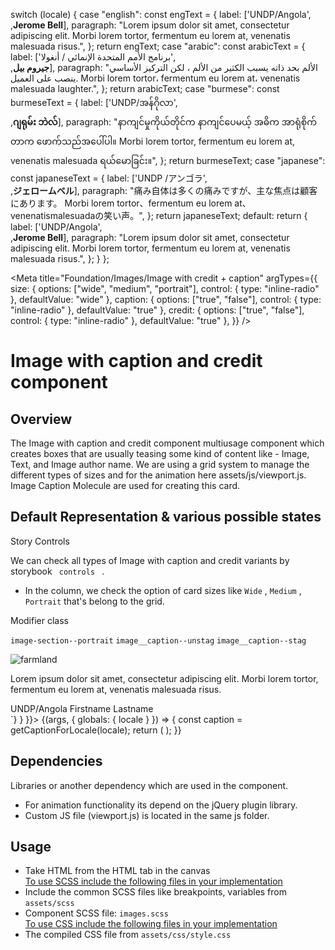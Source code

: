 
  switch (locale) {
    case "english":
      const engText = {
        label: ['UNDP/Angola',<br/>,<strong>Jerome Bell</strong>],
        paragraph: "Lorem ipsum dolor sit amet, consectetur adipiscing elit. Morbi lorem tortor, fermentum eu lorem at, venenatis malesuada risus.",
      };
      return engText;
    case "arabic":
      const arabicText = {
        label: ['برنامج الأمم المتحدة الإنمائي / أنغولا',<br/>,<strong>جيروم بيل</strong>],
        paragraph: "الألم بحد ذاته يسبب الكثير من الألم ، لكن التركيز الأساسي ينصب على العميل. Morbi lorem tortor، fermentum eu lorem at، venenatis malesuada laughter.",
      };
      return arabicText;
    case "burmese":
      const burmeseText = {
        label: ['UNDP/အန်ဂိုလာ',<br/>,<strong>ဂျရုမ်း ဘဲလ်</strong>],
        paragraph: "နာကျင်မှုကိုယ်တိုင်က နာကျင်ပေမယ့် အဓိက အာရုံစိုက်တာက ဖောက်သည်အပေါ်ပါ။ Morbi lorem tortor, fermentum eu lorem at, venenatis malesuada ရယ်မောခြင်း။",
      };
      return burmeseText;
    case "japanese":
      const japaneseText = {
        label: ['UNDP /アンゴラ',<br/>,<strong>ジェロームベル</strong>],
        paragraph: "痛み自体は多くの痛みですが、主な焦点は顧客にあります。 Morbi lorem tortor、fermentum eu lorem at、venenatismalesuadaの笑い声。",
      };
      return japaneseText;
    default:
      return {
        label: ['UNDP/Angola',<br/>,<strong>Jerome Bell</strong>],
        paragraph: "Lorem ipsum dolor sit amet, consectetur adipiscing elit. Morbi lorem tortor, fermentum eu lorem at, venenatis malesuada risus.",
      };
  }
};

<Meta
  title="Foundation/Images/Image with credit + caption"
  argTypes={{
    size: {
      options: ["wide", "medium", "portrait"],
      control: { type: "inline-radio" },
      defaultValue: "wide"
    },
    caption: {
      options: ["true", "false"],
      control: { type: "inline-radio" },
      defaultValue: "true"
    },
    credit: {
      options: ["true", "false"],
      control: { type: "inline-radio" },
      defaultValue: "true"
    },
  }}
/>

<style>{`
 .subheading {
    font-weight: 600;
    font-size: 20px;
    color: #333333;
    line-height: 24px;
    margin-bottom: 12px;
    margin-top: 12px;
  }
  .sbdocs .sbdocs-p,
  .sbdocs .sbdocs-li{
    font-size: 1rem;
  }
  .sbdocs .sbdocs-h2 {
    border-bottom: none;
  }
  .css-1h4ytzj code {
    padding-right: 10px;
    width: 100%;
    font-size: 14px;
    line-height: 16px;
      background: black;
  }
`}</style>

# Image with caption and credit component

## Overview

The Image with caption and credit component multiusage component which creates boxes that are usually teasing some kind of content like - Image, Text, and Image author name. We are using a grid system to manage the different types of sizes and for the animation here assets/js/viewport.js. Image Caption Molecule are used for creating this card.

## Default Representation & various possible states

<div className="subheading">Story Controls</div>

We can check all types of Image with caption and credit variants by storybook <code> controls </code> .

<ul>
<li>In the column, we check the option of card sizes like <code>Wide</code> , <code>Medium</code> , <code>Portrait</code> that's belong to the grid.</li>
</ul>

<div className="subheading">Modifier class</div>

<code>image-section--portrait</code> <code>image__caption--unstag</code> <code>image__caption--stag</code>

<Canvas>
  <Story name="Image with credit + caption" parameters={{ docs: { source: { code: `<div class="grid-x image-section">
    <div class="cell image__cart medium-12">
      <img
        src="static/media/stories/assets/images/farmland-lg.jpg"
        alt="farmland"
      />
    </div>
    <div class="cell image__description medium-7">
      <figcaption class="image__caption">
        <p>
          Lorem ipsum dolor sit amet, consectetur adipiscing elit. Morbi lorem
          tortor, fermentum eu lorem at, venenatis malesuada risus.
        </p>
        <div class="image--author">
          <span class="author__caption author--label">UNDP/Angola</span>
          <span class="author__caption author--name">Firstname Lastname</span>
        </div>
      </figcaption>
    </div>
    </div>`} } }}>
    {(args, { globals: { locale } }) => {
      const caption = getCaptionForLocale(locale);
      return (
        <Images
          imagelg={farmlandlg} imagemd={farmlandmd} imagesm={farmlandsm} alt="farmland" label={caption.label}  paragraph={caption.paragraph} {...args}
        ></Images>
      );
    }}
  </Story>
</Canvas>

## Dependencies

Libraries or another dependency which are used in the component.

<ul>
  <li>For animation functionality its depend on the jQuery plugin library.</li>
  <li>Custom JS file (viewport.js) is located in the same js folder.</li>
</ul>

## Usage

<ul>
  <li>Take HTML from the HTML tab in the canvas</li>
  <u>To use SCSS include the following files in your implementation</u>
  <li>
    Include the common SCSS files like breakpoints, variables from <code>assets/scss</code>
  </li>
  <li>
    Component SCSS file: <code>images.scss</code>
  </li>
  <u>To use CSS include the following files in your implementation</u>
  <li>
    The compiled CSS file from <code>assets/css/style.css</code>
  </li>
</ul>

